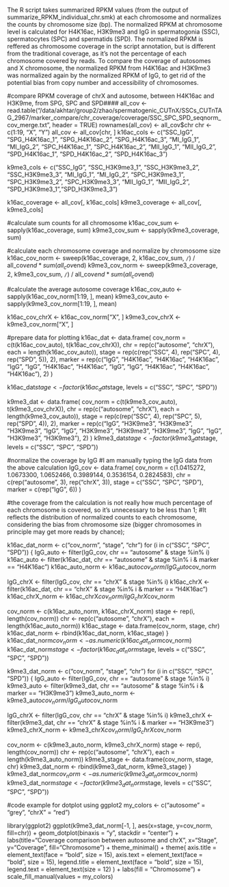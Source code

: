 The R script takes summarized RPKM values (from the output of summarize_RPKM_individual_chr.smk) at each chromosome and normalizes the counts by chromosome size (bp). The normalized RPKM at chromosome level is calculated for H4K16ac, H3K9me3 and IgG in spermatogonia (SSC), spermatocytes (SPC) and spermatids (SPD). The normalized RPKM is reffered as chromosome coverage in the script annotation, but is different from the traditional coverage, as it's not the percentage of each chromosome covered by reads. To compare the coverage of autosomes and X chromosome, the normalized RPKM from H4K16ac and H3K9me3 was normalized again by the normalized RPKM of IgG, to get rid of the potential bias from copy number and accessibility of chromosomes.


#compare RPKM coverage of chrX and autosome, between H4K16ac and H3K9me, from SPG, SPC and SPD####
all_cov <- read.table("/data/akhtar/group2/zhao/spermatogenic_CUTnX/SSCs_CUTnTAG_2967/marker_compare/chr_coverage/coverage/SSC_SPC_SPD_seqnorm_cov_merge.txt",
                      header = TRUE)
rownames(all_cov) <- all_cov$chr
chr <- c(1:19, "X", "Y")
all_cov <- all_cov[chr, ]
k16ac_cols <- c("SSC_IgG", "SPG_H4K16ac_1", "SPG_H4K16ac_2", "SPG_H4K16ac_3", 
                "MI_IgG_1", "MI_IgG_2", "SPC_H4K16ac_1", "SPC_H4K16ac_2",
                "MII_IgG_1", "MII_IgG_2", "SPD_H4K16ac_1", "SPD_H4K16ac_2", "SPD_H4K16ac_3")

k9me3_cols <- c("SSC_IgG", "SSC_H3K9me3_1", "SSC_H3K9me3_2", "SSC_H3K9me3_3", 
                "MI_IgG_1", "MI_IgG_2", "SPC_H3K9me3_1", "SPC_H3K9me3_2", "SPC_H3K9me3_3",
                "MII_IgG_1", "MII_IgG_2", "SPD_H3K9me3_1","SPD_H3K9me3_3")

k16ac_coverage <- all_cov[, k16ac_cols]
k9me3_coverage <- all_cov[, k9me3_cols]

#calculate sum counts for all chromosome
k16ac_cov_sum <- sapply(k16ac_coverage, sum)
k9me3_cov_sum <- sapply(k9me3_coverage, sum)

#calculate each chromosome coverage and normalize by chromosome size
k16ac_cov_norm <- sweep(k16ac_coverage, 2, k16ac_cov_sum, `/`) / all_cov$end * sum(all_cov$end)
k9me3_cov_norm <- sweep(k9me3_coverage, 2, k9me3_cov_sum, `/`) / all_cov$end * sum(all_cov$end)

#calculate the average autosome coverage
k16ac_cov_auto <- sapply(k16ac_cov_norm[1:19, ], mean)
k9me3_cov_auto <- sapply(k9me3_cov_norm[1:19, ], mean)

k16ac_cov_chrX <- k16ac_cov_norm["X", ]
k9me3_cov_chrX <- k9me3_cov_norm["X", ]

#prepare data for plotting
k16ac_dat <- data.frame(
  cov_norm = c(t(k16ac_cov_auto), t(k16ac_cov_chrX)),
  chr = rep(c("autosome", "chrX"), each = length(k16ac_cov_auto)),
  stage = rep(c(rep("SSC", 4), rep("SPC", 4), rep("SPD", 5)), 2),
  marker = rep(c("IgG", "H4K16ac", "H4K16ac", "H4K16ac", "IgG", "IgG", "H4K16ac", "H4K16ac", "IgG", "IgG", "H4K16ac", "H4K16ac", "H4K16ac"), 2)
)

k16ac_dat$stage <- factor(k16ac_dat$stage,
                          levels = c("SSC", "SPC", "SPD"))
  
k9me3_dat <- data.frame(
  cov_norm = c(t(k9me3_cov_auto), t(k9me3_cov_chrX)),
  chr = rep(c("autosome", "chrX"), each = length(k9me3_cov_auto)),
  stage = rep(c(rep("SSC", 4), rep("SPC", 5), rep("SPD", 4)), 2),
  marker = rep(c("IgG", "H3K9me3", "H3K9me3", "H3K9me3", "IgG", "IgG", "H3K9me3", "H3K9me3", "H3K9me3", "IgG", "IgG", "H3K9me3", "H3K9me3"), 2)
)
k9me3_dat$stage <- factor(k9me3_dat$stage,
                          levels = c("SSC", "SPC", "SPD"))

#normalize the coverage by IgG
#I am manually typing the IgG data from the above calculation
IgG_cov <- data.frame(
  cov_norm = c(1.0415272, 1.0673300, 1.0652466, 0.3989144, 0.3536154, 0.2824583),
  chr = c(rep("autosome", 3), rep("chrX", 3)),
  stage = c("SSC", "SPC", "SPD"),
  marker = c(rep("IgG", 6))
)

#the coverage from the calculation is not really how much percentage of each chromosome is covered, so it's unnecessary to be less than 1;
#It reflects the distribution of normalized counts to each chromosome, considering the bias from chromosome size (bigger chromosomes in principle may get more reads by chance);


k16ac_dat_norm <- c("cov_norm", "stage", "chr")
for (i in c("SSC", "SPC", "SPD")) {
  IgG_auto <- filter(IgG_cov, chr == "autosome" & stage %in% i)
  k16ac_auto <- filter(k16ac_dat, chr == "autosome" & stage %in% i & marker == "H4K16ac")
  k16ac_auto_norm <- k16ac_auto$cov_norm / IgG_auto$cov_norm
  
  IgG_chrX <- filter(IgG_cov, chr == "chrX" & stage %in% i)
  k16ac_chrX <- filter(k16ac_dat, chr == "chrX" & stage %in% i & marker == "H4K16ac")
  k16ac_chrX_norm <- k16ac_chrX$cov_norm / IgG_chrX$cov_norm
  
  cov_norm <- c(k16ac_auto_norm, k16ac_chrX_norm)
  stage <- rep(i, length(cov_norm))
  chr <- rep(c("autosome", "chrX"), each = length(k16ac_auto_norm))
  k16ac_stage <- data.frame(cov_norm, stage, chr)
  k16ac_dat_norm <- rbind(k16ac_dat_norm, k16ac_stage)
}
k16ac_dat_norm$cov_norm <- as.numeric(k16ac_dat_norm$cov_norm)
k16ac_dat_norm$stage <- factor(k16ac_dat_norm$stage,
                               levels = c("SSC", "SPC", "SPD"))

k9me3_dat_norm <- c("cov_norm", "stage", "chr")
for (i in c("SSC", "SPC", "SPD")) {
  IgG_auto <- filter(IgG_cov, chr == "autosome" & stage %in% i)
  k9me3_auto <- filter(k9me3_dat, chr == "autosome" & stage %in% i & marker == "H3K9me3")
  k9me3_auto_norm <- k9me3_auto$cov_norm / IgG_auto$cov_norm
  
  IgG_chrX <- filter(IgG_cov, chr == "chrX" & stage %in% i)
  k9me3_chrX <- filter(k9me3_dat, chr == "chrX" & stage %in% i & marker == "H3K9me3")
  k9me3_chrX_norm <- k9me3_chrX$cov_norm / IgG_chrX$cov_norm
  
  cov_norm <- c(k9me3_auto_norm, k9me3_chrX_norm)
  stage <- rep(i, length(cov_norm))
  chr <- rep(c("autosome", "chrX"), each = length(k9me3_auto_norm))
  k9me3_stage <- data.frame(cov_norm, stage, chr)
  k9me3_dat_norm <- rbind(k9me3_dat_norm, k9me3_stage)
}
k9me3_dat_norm$cov_norm <- as.numeric(k9me3_dat_norm$cov_norm)
k9me3_dat_norm$stage <- factor(k9me3_dat_norm$stage,
                               levels = c("SSC", "SPC", "SPD"))


#code example for dotplot using ggplot2
my_colors <- c("autosome" = "grey", "chrX" = "red")

library(ggplot2)
ggplot(k9me3_dat_norm[-1, ], aes(x=stage, y=cov_norm, fill=chr)) +
  geom_dotplot(binaxis = "y", stackdir = "center") +
  labs(title="Coverage comparison between autosome and chrX",
       x="Stage",
       y="Coverage",
       fill="Chromosome")  +
  theme_minimal() +
  theme(
    axis.title = element_text(face = "bold", size = 15),
    axis.text = element_text(face = "bold", size = 15),
    legend.title = element_text(face = "bold", size = 15),
    legend.text = element_text(size = 12)
  ) +
  labs(fill = "Chromosome") +
  scale_fill_manual(values = my_colors)
